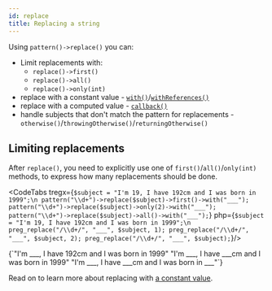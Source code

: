 ```yaml
---
id: replace
title: Replacing a string
---
```



Using `pattern()->replace()` you can:

- Limit replacements with:
  - `replace()->first()`
  - `replace()->all()`
  - `replace()->only(int)`
- replace with a constant value - [`with()`](replace-with.mdx)/[`withReferences()`](replace-with.mdx)
- replace with a computed value - [`callback()`](replace-callback.mdx)
- handle subjects that don't match the pattern for replacements - `otherwise()`/`throwingOtherwise()`/`returningOtherwise()`

## Limiting replacements

After `replace()`, you need to explicitly use one of `first()`/`all()`/`only(int)` methods, to express how many
replacements should be done.

<CodeTabs
    tregx={`$subject = "I'm 19, I have 192cm and I was born in 1999";\n
pattern("\\d+")->replace($subject)->first()->with("___");
pattern("\\d+")->replace($subject)->only(2)->with("___");
pattern("\\d+")->replace($subject)->all()->with("___");`}
    php={`$subject = "I'm 19, I have 192cm and I was born in 1999";\n
preg_replace("/\\d+/", "___", $subject, 1);
preg_replace("/\\d+/", "___", $subject, 2);
preg_replace("/\\d+/", "___", $subject);`}/>

<!--T-Regx:{multiline-return(3)}-->
<!--PHP:{multiline-return(3)}-->
<Result>
{`"I'm ___, I have 192cm and I was born in 1999"
"I'm ___, I have ___cm and I was born in 1999"
"I'm ___, I have ___cm and I was born in ___"`}
</Result>

<!--Result-Value:{multiline-return}-->

Read on to learn more about replacing with [a constant value](replace-with.mdx).
